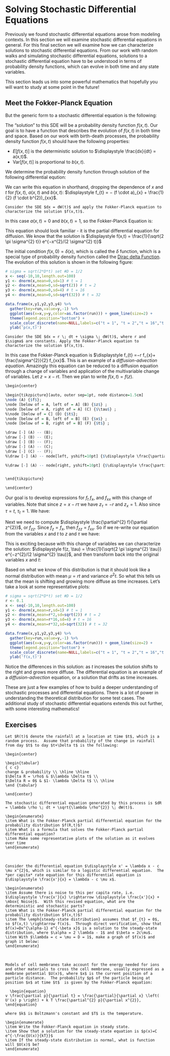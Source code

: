 # Solving Stochastic Differential Equations

Previously we found stochastic differential equations arose from modeling contexts. In this section we will examine stochastic differential equations in general. For this final section we will examine how we can characterize solutions to stochastic differential equations.  From our work with random walks and simulating stochastic differential equations, solutions to a stochastic differential equation have to be understood in terms of probability density functions, which can evolve in both time and any state variables.

This section leads us into some powerful mathematics that hopefully you will want to study at some point in the future!

## Meet the Fokker-Planck Equation
But the generic form to a stochastic differential equation is the following:

\begin{equation}
dx = a(x,t) \; dt + b(x,t) \; dW(t)
\end{equation}

The "solution" to this SDE will be a probability density function $f(x,t)$. 
Our goal is to have a function that describes the evolution of $f(x,t)$ in both time and space. Based on our work with birth-death processes, the probability density function $f(x,t)$ should have the following properties:

- $E[f(x,t)]$ is the deterministic solution to $\displaystyle \frac{dx}{dt} = a(x,t)$.
- Var$[f(x,t)]$ is proportional to $b(x,t)$.


We determine the probability density function through solution of the following differential eqution:

\begin{equation}
\frac{\partial f}{\partial t} = − \frac{\partial}{\partial x} \left(f(x,t) \cdot a(x,t) \right) + \frac{1}{2}\frac{\partial^{2} }{\partial x^{2}} \left(f(x,t) b^{2}(x,t) \right)
\end{equation}

We can write this equation in shorthand, dropping the dependence of $x$ and $t$ for $f(x,t)$, $a(x,t)$ and $b(x,t)$: $\displaystyle f_{t} = −  (f \cdot a)_{x} + \frac{1}{2} (f \cdot b^{2})_{xx}$.

```example
Consider the SDE $dx = dW(t)$ and apply the Fokker-Planck equation to characterize the solution $f(x,t)$.
```

In this case $a(x,t)=0$ and $b(x,t)=1$, so the Fokker-Planck Equation is:

\begin{equation*}
f_{t} = \frac{\sigma^{2}}{2} f_{xx}.
\end{equation*}

This equation should look familiar - it is the partial differential equation for diffusion.  We know that the solution is $\displaystyle f(x,t) = \frac{1}{\sqrt{2 \pi \sigma^{2} t}} e^{−x^{2}/(2 \sigma^{2} t)}$



The initial condition $f(x,0)=\delta(x)$, which is called the $\delta$ function, which is a special type of probability density function called the [Dirac delta Function](https://en.wikipedia.org/wiki/Dirac_delta_function).  The evolution of this solution is shown in the following figure:


```r
# sigma = sqrt(2*D*t) set #D = 1/2
x <- seq(-10,10,length.out=100)
y1 <- dnorm(x,mean=0,sd=1) # t = 1 
y2 <- dnorm(x,mean=0,sd=sqrt(2)) # t = 2
y3 <- dnorm(x,mean=0,sd=4) # t = 16
y4 <- dnorm(x,mean=0,sd=sqrt(32)) # t = 32 

data.frame(x,y1,y2,y3,y4) %>%
  gather(key=run,value=y,-1) %>%
  ggplot(aes(x=x,y=y,color=as.factor(run))) + geom_line(size=2) +
  theme(legend.position="bottom") +
  scale_color_discrete(name=NULL,labels=c("t = 1", "t = 2","t = 16","t = 32")) +
  ylab('p(x,t)')


```

```example
Consider the SDE $dx = r \; dt + \sigma \; dW(t)$, where r and $\sigma$ are constants. Apply the Fokker-Planck equation to characterize the solution $f(x,t)$.
```

In this case the Fokker-Planck equation is $\displaystyle f_{t} =−r f_{x}+ \frac{\sigma^{2}}{2} f_{xx}$.  This is an example of a *diffusion-advection equation*.   Amazingly this equation can be reduced to a diffusion equation through a change of variables and application of the multivariable change of variables. Let $z=x-rt$. Then we plan to write $f(x,t)=f(z)$.


```r
\begin{center}

\begin{tikzpicture}[auto, outer sep=1pt, node distance=1.5cm]
\node (A) {$f$};
\node [below of = A, left of = A] (B) {$z$} ;
\node [below of = A, right of = A] (C) {$\tau$} ;
%\node [below of = C] (D) {$t$};
\node [below of = B, left of = B] (E) {$x$} ;
\node [below of = B, right of = B] (F) {$t$} ;

\draw [-] (A) -- (B);
\draw [-] (B) -- (E);
\draw [-] (B) -- (F);
\draw [-] (A) -- (C);
\draw [-] (C) -- (F);
%\draw [-] (A) -- node[left, yshift=10pt] {$\displaystyle \frac{\partial z}{\partial x}$} (B);

%\draw [-] (A) -- node[right, yshift=10pt] {$\displaystyle \frac{\partial z}{\partial t}$} (C);


\end{tikzpicture}

\end{center}
```


Our goal is to develop expressions for $f_{t}$ $f_{x}$, and $f_{xx}$ with this change of variables. Note that since $z=x-r \tau$ we have $z_{\tau} = -r$ and $z_{x} = 1$. Also since $\tau=t$, $\tau_{t}=1$.  We have:

\begin{align*}
\frac{\partial f}{\partial t} & = \frac{\partial f}{\partial \tau} \cdot \frac{ \partial \tau}{\partial t} + \frac{\partial f}{\partial z} \cdot \frac{ \partial z}{\partial t}  = \frac{\partial f}{\partial \tau} -r \frac{\partial f}{\partial z} \\
\frac{\partial f}{\partial x} & = \frac{\partial f}{\partial z} \cdot \frac{ \partial z}{\partial x} = \frac{\partial f}{\partial z}
\end{align*}


Next we need to compute $\displaystyle \frac{\partial^{2} f}{\partial z^{2}}$, or $f_{zz}$.  Since $f_{z}=f_{x}$, then $f_{zz} = f_{xx}$.  So if we re-write our equation from the variables $x$ and $t$ to $z$ and $\tau$ we have:

\begin{align*}
f_{t} &=−r f_{x}+ \frac{\sigma^{2}}{2} f_{xx} \\
f_{\tau} - r f_{z} &= -r f_{z} + \frac{\sigma^{2}}{2} f_{zz} \\
f_{\tau} &=  \frac{\sigma^{2}}{2} f_{zz}
\end{align*}

This is exciting because with this change of variables we can characterize the solution: $\displaystyle f(z, \tau) = \frac{1}{\sqrt{2 \pi \sigma^{2} \tau}} e^{−z^{2}/(2 \sigma^{2} \tau)}$, and then transform back into the original variables $x$ and $t$:

\begin{equation}
f(x, t) = \frac{1}{\sqrt{2 \pi \sigma^{2} t}} e^{−(x-rt)^{2}/(2 \sigma^{2} t)}
\end{equation}

Based on what we know of this distribution is that it should look like a normal distribution with mean $\mu = rt$ and variance $\sigma^{2} t$.  So what this tells us that the mean is shifting and growing more diffuse as time increases.  Let's take a look at some representative plots:


```r
# sigma = sqrt(2*D*t) set #D = 1/2
r <- 0.1
x <- seq(-10,10,length.out=100)
y1 <- dnorm(x,mean=r,sd=1) # t = 1 
y2 <- dnorm(x,mean=r*2,sd=sqrt(2)) # t = 2
y3 <- dnorm(x,mean=r*16,sd=4) # t = 16
y4 <- dnorm(x,mean=r*32,sd=sqrt(32)) # t = 32 

data.frame(x,y1,y2,y3,y4) %>%
  gather(key=run,value=y,-1) %>%
  ggplot(aes(x=x,y=y,color=as.factor(run))) + geom_line(size=2) +
  theme(legend.position="bottom") +
  scale_color_discrete(name=NULL,labels=c("t = 1", "t = 2","t = 16","t = 32")) +
  ylab('f(x,t)')


```

Notice the differences in this solution: as $t$ increases the solution shifts to the right and grows more diffuse. The differential equation is an example of a *diffusion-advection* equation, or a solution that drifts as time increases.

These are just a few examples of how to build a deeper understanding of stochastic processes and differential equations.  There is a lot of power in understanding the theoretical distribution for some test cases.  The additional study of stochastic differential equations extends this out further, with some interesting mathematics!


\newpage

## Exercises
<!-- Based off LW pg 346 #3 -->
```exercise
Let $R(t)$ denote the rainfall at a location at time $t$, which is a random process.  Assume that probability of the change in rainfall from day $t$ to day $t+\Delta t$ is the following:

\begin{center}

\begin{tabular}
{ c c}
change & probability \\ \hline \hline
$\Delta R = \rho$ & $\lambda \Delta t$ \\
$\Delta R = 0$ & $1- \lambda \Delta t$ \\ \hline
\end {tabular}

\end{center}

The stochastic differential equation generated by this process is $dR = \lambda \rho \; dt + \sqrt{\lambda \rho^{2}} \; dW(t)$.

\begin{enumerate}
\item What is the Fokker-Planck partial differential equation for the probability distribution $f(R,t)$?
\item What is a formula that solves the Fokker-Planck partial differential equation?
\item Make some representative plots of the solution as it evolves over time
\end{enumerate}
```

&nbsp;

<!-- Based off Example 7.24 pg 355 LW -->
```exercise
Consider the differential equation $\displaystyle x' = \lambda x - c \mu x^{2}$, which is similar to a logistic differential equation.  The *per capita* rate equation for this differential equation is $\displaystyle \frac{x'}{x} = \lambda - c \mu x$.

\begin{enumerate}
\item Assume there is noise to this per capita rate, i.e. $\displaystyle \frac{x'}{x} \rightarrow \displaystyle \frac{x'}{x} + \mbox{ Noise}$.  With this revised equation, what are the deterministic and stochastic parts?
\item What is the Fokker-Planck partial differential equation for the probability distribution $f(x,t)$?
\item The \emph{steady-state distribution} assumes that $f_{t} = 0$, so $f(x,t) \rightarrow f(x)$.  Through direct verification, show that $f(x)=Dx^{\alpha-1} e^{-\beta x}$ is a solution to the steady-state distribution, where $\alpha = 2 \lambda - 1$ and $\beta = 2c\mu$.
\item With $\lambda = c = \mu = D = 1$, make a graph of $f(x)$ and graph it below:
\end{enumerate}
```
&nbsp;

```exercise
Models of cell membranes take account for the energy needed for ions and other materials to cross the cell membrane, usually expressed as a membrane potential $U(x)$, where $x$ is the current position of a particle distance.  The probability $p$ of the particle being at position $x$ at time $t$  is given by the Fokker-Planck equation:
  
  \begin{equation}
v \frac{\partial p}{\partial t} = \frac{\partial}{\partial x} \left( U'(x) p \right) + k T \frac{\partial^{2} p}{\partial x^{2}},
\end{equation}

where $k$ is Boltzmann's constant and $T$ is the temperature.

\begin{enumerate}
\item Write the Fokker-Planck equation in steady state.
\item Show that a solution for the steady-state equation is $p(x)=C e^{-\frac{U(x)}{kT}}$
\item If the steady-state distribution is normal, what is function will $U(x)$ be?
\end{enumerate}
```
